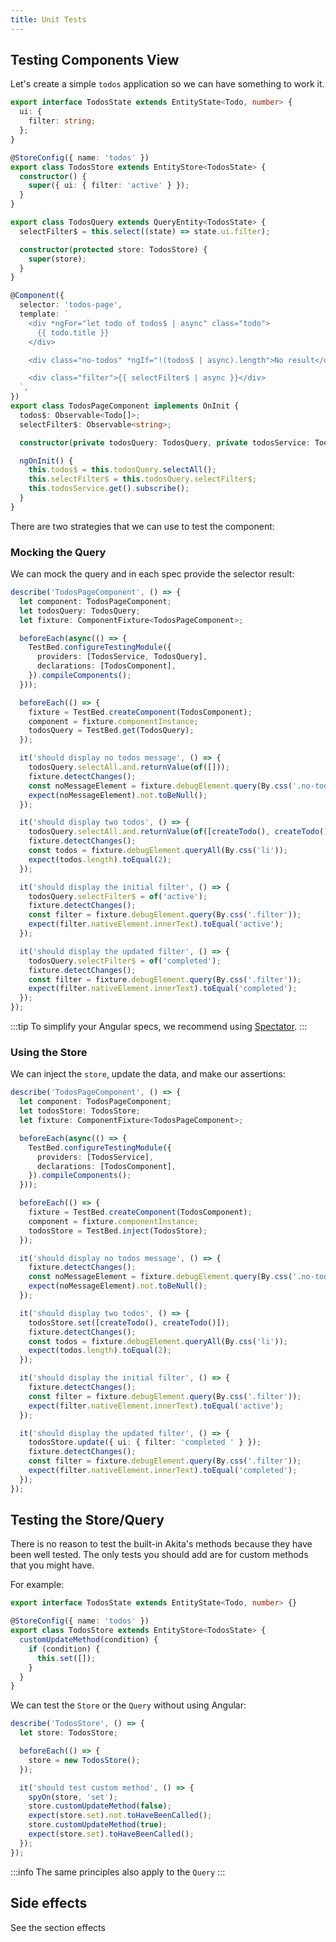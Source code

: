 ```yaml
---
title: Unit Tests
---
```


## Testing Components View

Let's create a simple `todos` application so we can have something to work it.

```ts title="todos.store.ts"
export interface TodosState extends EntityState<Todo, number> {
  ui: {
    filter: string;
  };
}

@StoreConfig({ name: 'todos' })
export class TodosStore extends EntityStore<TodosState> {
  constructor() {
    super({ ui: { filter: 'active' } });
  }
}
```

```ts title="todos.query.ts"
export class TodosQuery extends QueryEntity<TodosState> {
  selectFilter$ = this.select((state) => state.ui.filter);

  constructor(protected store: TodosStore) {
    super(store);
  }
}
```

```ts title="todos-page.components.ts"
@Component({
  selector: 'todos-page',
  template: `
    <div *ngFor="let todo of todos$ | async" class="todo">
      {{ todo.title }}
    </div>

    <div class="no-todos" *ngIf="!(todos$ | async).length">No result</div>

    <div class="filter">{{ selectFilter$ | async }}</div>
  `,
})
export class TodosPageComponent implements OnInit {
  todos$: Observable<Todo[]>;
  selectFilter$: Observable<string>;

  constructor(private todosQuery: TodosQuery, private todosService: TodosService) {}

  ngOnInit() {
    this.todos$ = this.todosQuery.selectAll();
    this.selectFilter$ = this.todosQuery.selectFilter$;
    this.todosService.get().subscribe();
  }
}
```

There are two strategies that we can use to test the component:

### Mocking the Query

We can mock the query and in each spec provide the selector result:

```ts title="todos-page.component.spec.ts"
describe('TodosPageComponent', () => {
  let component: TodosPageComponent;
  let todosQuery: TodosQuery;
  let fixture: ComponentFixture<TodosPageComponent>;

  beforeEach(async(() => {
    TestBed.configureTestingModule({
      providers: [TodosService, TodosQuery],
      declarations: [TodosComponent],
    }).compileComponents();
  }));

  beforeEach(() => {
    fixture = TestBed.createComponent(TodosComponent);
    component = fixture.componentInstance;
    todosQuery = TestBed.get(TodosQuery);
  });

  it('should display no todos message', () => {
    todosQuery.selectAll.and.returnValue(of([]));
    fixture.detectChanges();
    const noMessageElement = fixture.debugElement.query(By.css('.no-todos'));
    expect(noMessageElement).not.toBeNull();
  });

  it('should display two todos', () => {
    todosQuery.selectAll.and.returnValue(of([createTodo(), createTodo()]));
    fixture.detectChanges();
    const todos = fixture.debugElement.queryAll(By.css('li'));
    expect(todos.length).toEqual(2);
  });

  it('should display the initial filter', () => {
    todosQuery.selectFilter$ = of('active');
    fixture.detectChanges();
    const filter = fixture.debugElement.query(By.css('.filter'));
    expect(filter.nativeElement.innerText).toEqual('active');
  });

  it('should display the updated filter', () => {
    todosQuery.selectFilter$ = of('completed');
    fixture.detectChanges();
    const filter = fixture.debugElement.query(By.css('.filter'));
    expect(filter.nativeElement.innerText).toEqual('completed');
  });
});
```

:::tip
To simplify your Angular specs, we recommend using [Spectator](https://github.com/ngneat/spectator).
:::

### Using the Store

We can inject the `store`, update the data, and make our assertions:

```ts title="todos-page.component.spec.ts"
describe('TodosPageComponent', () => {
  let component: TodosPageComponent;
  let todosStore: TodosStore;
  let fixture: ComponentFixture<TodosPageComponent>;

  beforeEach(async(() => {
    TestBed.configureTestingModule({
      providers: [TodosService],
      declarations: [TodosComponent],
    }).compileComponents();
  }));

  beforeEach(() => {
    fixture = TestBed.createComponent(TodosComponent);
    component = fixture.componentInstance;
    todosStore = TestBed.inject(TodosStore);
  });

  it('should display no todos message', () => {
    fixture.detectChanges();
    const noMessageElement = fixture.debugElement.query(By.css('.no-todos'));
    expect(noMessageElement).not.toBeNull();
  });

  it('should display two todos', () => {
    todosStore.set([createTodo(), createTodo()]);
    fixture.detectChanges();
    const todos = fixture.debugElement.queryAll(By.css('li'));
    expect(todos.length).toEqual(2);
  });

  it('should display the initial filter', () => {
    fixture.detectChanges();
    const filter = fixture.debugElement.query(By.css('.filter'));
    expect(filter.nativeElement.innerText).toEqual('active');
  });

  it('should display the updated filter', () => {
    todosStore.update({ ui: { filter: 'completed ' } });
    fixture.detectChanges();
    const filter = fixture.debugElement.query(By.css('.filter'));
    expect(filter.nativeElement.innerText).toEqual('completed');
  });
});
```

## Testing the Store/Query

There is no reason to test the built-in Akita's methods because they have been well tested. The only tests you should add are for custom methods that you might have.

For example:

```ts title="todos.store.ts"
export interface TodosState extends EntityState<Todo, number> {}

@StoreConfig({ name: 'todos' })
export class TodosStore extends EntityStore<TodosState> {
  customUpdateMethod(condition) {
    if (condition) {
      this.set([]);
    }
  }
}
```

We can test the `Store` or the `Query` without using Angular:

```ts title="todos.store.spec.ts"
describe('TodosStore', () => {
  let store: TodosStore;

  beforeEach(() => {
    store = new TodosStore();
  });

  it('should test custom method', () => {
    spyOn(store, 'set');
    store.customUpdateMethod(false);
    expect(store.set).not.toHaveBeenCalled();
    store.customUpdateMethod(true);
    expect(store.set).toHaveBeenCalled();
  });
});
```

:::info
The same principles also apply to the `Query`
:::

## Side effects

See the section effects
